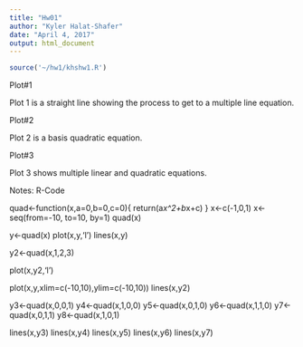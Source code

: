 ```yaml
---
title: "Hw01"
author: "Kyler Halat-Shafer"
date: "April 4, 2017"
output: html_document
---
```


```r
source('~/hw1/khshw1.R')

```

Plot#1 

Plot 1 is a straight line showing the process to get to a multiple line equation. 

Plot#2

Plot 2 is a basis quadratic equation. 

Plot#3

Plot 3 shows multiple linear and quadratic equations. 

Notes: R-Code 

quad<-function(x,a=0,b=0,c=0){
  return(a*x^2+b*x+c)
}
x<-c(-1,0,1)
x<-seq(from=-10, to=10, by=1)
quad(x)

y<-quad(x)
plot(x,y,'l')
lines(x,y)


y2<-quad(x,1,2,3)

plot(x,y2,'l')

plot(x,y,xlim=c(-10,10),ylim=c(-10,10))
lines(x,y2)

y3<-quad(x,0,0,1)
y4<-quad(x,1,0,0)
y5<-quad(x,0,1,0)
y6<-quad(x,1,1,0)
y7<-quad(x,0,1,1)
y8<-quad(x,1,0,1)

lines(x,y3)
lines(x,y4)
lines(x,y5)
lines(x,y6)
lines(x,y7)